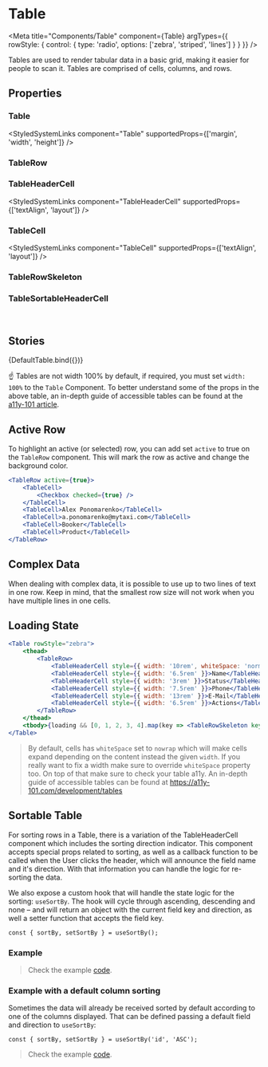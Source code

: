 
# Table

<Meta
    title="Components/Table"
    component={Table}
    argTypes={{
        rowStyle: {
            control: {
                type: 'radio',
                options: ['zebra', 'striped', 'lines']
            }
        }
    }}
/>

Tables are used to render tabular data in a basic grid, making it easier for people to scan it. Tables are comprised of cells, columns, and rows.

## Properties

### Table

<ArgsTable of={Table} />

<StyledSystemLinks component="Table" supportedProps={['margin', 'width', 'height']} />

### TableRow

<ArgsTable of={TableRow} />

### TableHeaderCell

<StyledSystemLinks component="TableHeaderCell" supportedProps={['textAlign', 'layout']} />

### TableCell

<StyledSystemLinks component="TableCell" supportedProps={['textAlign', 'layout']} />

### TableRowSkeleton

<ArgsTable of={TableRowSkeleton} />

### TableSortableHeaderCell

<ArgsTable of={TableSortableHeaderCell} />
<br />

## Stories

<Canvas>
    <Story name="Default" args={{}}>
        {DefaultTable.bind({})}
    </Story>
</Canvas>

☝️ Tables are not width 100% by default, if required, you must set `width: 100%` to the `Table` Component.
To better understand some of the props in the above table, an in-depth guide of accessible tables can be found at the [a11y-101 article](https://a11y-101.com/development/tables).

## Active Row

To highlight an active (or selected) row, you can add set `active` to true on the `TableRow` component. This will mark
the row as active and change the background color.

<Unstyled>
    <ActiveRowTable />
</Unstyled>

```jsx
<TableRow active={true}>
    <TableCell>
        <Checkbox checked={true} />
    </TableCell>
    <TableCell>Alex Ponomarenko</TableCell>
    <TableCell>a.ponomarenko@mytaxi.com</TableCell>
    <TableCell>Booker</TableCell>
    <TableCell>Product</TableCell>
</TableRow>
```

## Complex Data

When dealing with complex data, it is possible to use up to two lines of text in one row. Keep in mind, that the smallest row size
will not work when you have multiple lines in one cells.

<Unstyled>
    <div style={{ maxWidth: '100%', overflowX: 'auto' }}>
        <ComplexDataTable />
    </div>
</Unstyled>

## Loading State

<Unstyled>
    <SkeletonTable />
</Unstyled>

```jsx
<Table rowStyle="zebra">
    <thead>
        <TableRow>
            <TableHeaderCell style={{ width: '10rem', whiteSpace: 'normal' }}>Creation Date / Activity</TableHeaderCell>
            <TableHeaderCell style={{ width: '6.5rem' }}>Name</TableHeaderCell>
            <TableHeaderCell style={{ width: '3rem' }}>Status</TableHeaderCell>
            <TableHeaderCell style={{ width: '7.5rem' }}>Phone</TableHeaderCell>
            <TableHeaderCell style={{ width: '13rem' }}>E-Mail</TableHeaderCell>
            <TableHeaderCell style={{ width: '6.5rem' }}>Actions</TableHeaderCell>
        </TableRow>
    </thead>
    <tbody>{loading && [0, 1, 2, 3, 4].map(key => <TableRowSkeleton key={key} columns={6} />)}</tbody>
</Table>
```

> By default, cells has `whiteSpace` set to `nowrap` which will make cells expand depending on the content instead the given `width`.
> If you really want to fix a width make sure to override `whiteSpace` property too. On top of that make sure to check your table a11y.
> An in-depth guide of accessible tables can be found at https://a11y-101.com/development/tables

## Sortable Table

For sorting rows in a Table, there is a variation of the TableHeaderCell component which includes the sorting direction indicator. This component accepts special props related to sorting, as well as a callback function to be called when the User clicks the header, which will announce the field name and it's direction. With that information you can handle the logic for re-sorting the data.

We also expose a custom hook that will handle the state logic for the sorting: `useSortBy`. The hook will cycle through ascending, descending and none – and will return an object with the current field key and direction, as well a setter function that accepts the field key.

```
const { sortBy, setSortBy } = useSortBy();
```

### Example

<Unstyled>
    <SortableTable />
</Unstyled>

> Check the example [code](https://github.com/freenowtech/wave/blob/main/src/components/Table/docs/SortableTable.tsx).

### Example with a default column sorting

Sometimes the data will already be received sorted by default according to one of the columns displayed. That can be defined passing a default field and direction to `useSortBy`:

```
const { sortBy, setSortBy } = useSortBy('id', 'ASC');
```

<Unstyled>
    <SortableTableDefault />
</Unstyled>

> Check the example [code](https://github.com/freenowtech/wave/blob/main/src/components/Table/docs/SortableTableDefault.tsx).
